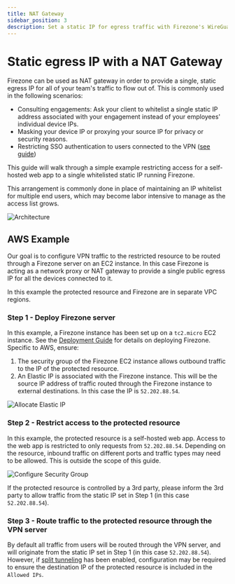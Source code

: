 ```yaml
---
title: NAT Gateway
sidebar_position: 3
description: Set a static IP for egress traffic with Firezone's WireGuard® based secure remote access platform. 
---
```


# Static egress IP with a NAT Gateway

Firezone can be used as NAT gateway in order to provide a single,
static egress IP for all of your team's traffic to flow out of.
This is commonly used in the following scenarios:

* Consulting engagements: Ask your client to whitelist a single static
  IP address associated with your engagement instead of your employees'
  individual device IPs.
* Masking your device IP or proxying your source IP for privacy or
  security reasons.
* Restricting SSO authentication to users connected to the VPN
([see guide](whitelist-sso))

This guide will walk through a simple example restricting access for a
self-hosted web app to a single whitelisted static IP running Firezone.

This arrangement is commonly done in place of maintaining an IP whitelist for
multiple end users, which may become labor intensive to manage as the access
list grows.

![Architecture](https://user-images.githubusercontent.com/52545545/154868328-688067dd-deca-4548-ac9d-f6ffe7eacf86.png)

## AWS Example

Our goal is to configure VPN traffic to the restricted resource to be routed
through a Firezone server on an EC2 instance. In this case Firezone is acting as
a network proxy or NAT gateway to provide a single public egress IP for all the
devices connected to it.

In this example the protected resource and Firezone are
in separate VPC regions.

### Step 1 - Deploy Firezone server

In this example, a Firezone instance has been set up on a `tc2.micro`
EC2 instance. See the
[Deployment Guide](/deploy/)
for details on deploying Firezone. Specific to AWS, ensure:

1. The security group of the Firezone EC2 instance allows outbound traffic to the
IP of the protected resource.
1. An Elastic IP is associated with the Firezone instance. This will be the
source IP address of traffic routed through the Firezone instance to external destinations.
In this case the IP is `52.202.88.54`.

![Allocate Elastic IP](https://user-images.githubusercontent.com/52545545/154821256-9335703b-a120-4a9d-b9f5-bbca673cef63.png)

### Step 2 - Restrict access to the protected resource

In this example, the protected resource is a self-hosted web app. Access to the
web app is restricted to only requests from `52.202.88.54`.
Depending on the resource, inbound traffic on different ports and traffic types
may need to be allowed. This is outside the scope of this guide.

![Configure Security Group](https://user-images.githubusercontent.com/52545545/154821653-160f91d4-44d1-4b6c-b453-31604be930dc.png)

If the protected resource is controlled by a 3rd party, please inform the 3rd
party to allow traffic from the static IP set in Step 1 (in this case `52.202.88.54`).

### Step 3 - Route traffic to the protected resource through the VPN server

By default all traffic from users will be routed through the VPN server,
and will originate from the static IP set in Step 1 (in this case `52.202.88.54`).
However, if
[split tunneling](/user-guides/use-cases/split-tunnel/)
has been enabled, configuration may be required to ensure the destination IP of
the protected resource is included in the `Allowed IPs`.
